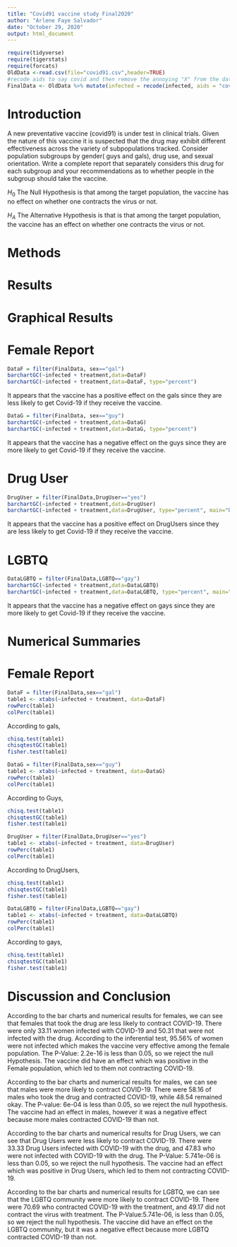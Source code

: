```yaml
---
title: "Covid91 vaccine study Final2020"
author: "Arlene Faye Salvador"
date: "October 29, 2020"
output: html_document
---
```


```r
require(tidyverse)
require(tigerstats)
require(forcats)
OldData <-read.csv(file="covid91.csv",header=TRUE)
#recode aids to say covid and then remove the annoying "X" from the dataframe
FinalData <- OldData %>% mutate(infected = recode(infected, aids = "covid", none = "OK" )) %>% select(-one_of("X"))
```

# Introduction

<!--In this section you explain what you are trying to show.  Where did the data come from?  What is the research or other question you are trying to answer?.  If you skimp in this section expect to be marked down in your grade. Paint a picture of the project a couple of paragraphs is expected!-->

A new  preventative vaccine (covid91) is under test in clinical trials. Given the nature of this vaccine it is suspected that the drug may exhibit different effectiveness across the variety of subpopulations tracked. Consider population subgroups by gender( guys and gals), drug use, and sexual orientation. Write a complete report that separately considers this drug for each subgroup and your recommendations as to whether people in the subgroup should take the vaccine.

$H_0$ The Null Hypothesis is that among the target population, the vaccine has no effect on whether one contracts the virus or not.

$H_A$ The Alternative Hypothesis is that is that among the target population, the vaccine has an effect on whether one contracts the virus or not.

# Methods

<!--Decide on your methods:  use "variable analysis" or other appropriate descriptors.  Make sure to choose at least one graphical method and at least one numerical method. Discuss what data manipulations may be needed for example subsetting or other binning procedures and what sort of graphical displays and inferential tools will be used!-->

# Results

<!--Divide this section into two sub-sections:  One for your descriptive  results and one for your inferential results.!-->

# Graphical Results
# Female Report

```r
DataF = filter(FinalData, sex=="gal")
barchartGC(~infected + treatment,data=DataF)
barchartGC(~infected + treatment,data=DataF, type="percent")
```  

It appears that the vaccine has a positive effect on the gals since they are less likely to get Covid-19 if they receive the vaccine.  


```r
DataG = filter(FinalData, sex=="guy")
barchartGC(~infected + treatment,data=DataG)
barchartGC(~infected + treatment,data=DataG, type="percent")
```  

It appears that the vaccine has a negative effect on the guys since they are more likely to get Covid-19 if they receive the vaccine.  

# Drug User

```r
DrugUser = filter(FinalData,DrugUser=="yes")
barchartGC(~infected + treatment,data=DrugUser)
barchartGC(~infected + treatment,data=DrugUser, type="percent", main="DrugUser")

```  

It appears that the vaccine has a positive effect on DrugUsers since they are less likely to get Covid-19 if they receive the vaccine.  


# LGBTQ

```r
DataLGBTQ = filter(FinalData,LGBTQ=="gay")
barchartGC(~infected + treatment,data=DataLGBTQ)
barchartGC(~infected + treatment,data=DataLGBTQ, type="percent", main="LGBTQ")

```  

It appears that the vaccine has a negative effect on gays since they are more likely to get Covid-19 if they receive the vaccine.  

# Numerical Summaries

# Female Report
```r
DataF = filter(FinalData,sex=="gal")
table1 <- xtabs(~infected + treatment, data=DataF)
rowPerc(table1)
colPerc(table1)
```
According to gals,

```r
chisq.test(table1)
chisqtestGC(table1)
fisher.test(table1)
```


```r
DataG = filter(FinalData,sex=="guy")
table1 <- xtabs(~infected + treatment, data=DataG)
rowPerc(table1)
colPerc(table1)
```
According to Guys,

```r
chisq.test(table1)
chisqtestGC(table1)
fisher.test(table1)
```


```r
DrugUser = filter(FinalData,DrugUser=="yes")
table1 <- xtabs(~infected + treatment, data=DrugUser)
rowPerc(table1)
colPerc(table1)
```

According to DrugUsers,

```r
chisq.test(table1)
chisqtestGC(table1)
fisher.test(table1)
```


```r
DataLGBTQ = filter(FinalData,LGBTQ=="gay")
table1 <- xtabs(~infected + treatment, data=DataLGBTQ)
rowPerc(table1)
colPerc(table1)
```
According to gays,

```r
chisq.test(table1)
chisqtestGC(table1)
fisher.test(table1)
```


# Discussion and Conclusion

<!--Discussion and conclusion here.  If you found a relationship be sure to consider whether the relationship occurs because one of the variavbles causes the other, or whether they perhasps are related for some other reason.  Watch the chapter 6 videos from the GeorgeTown videos collection.!-->

According to the bar charts and numerical results for females, we can see that females that took the drug are less likely to contract COVID-19. There were only 33.11 women infected with COVID-19 and 50.31 that were not infected with the drug. According to the inferential test, 95.56% of women were not infected which makes the vaccine very effective among the female population. The P-Value: 2.2e-16 is less than 0.05, so we reject the null Hypothesis. The vaccine did have an effect which was positive in the Female population, which led to them not contracting COVID-19.

According to the bar charts and numerical results for males, we can see that males were more likely to contract COVID-19. There were 58.16 of males who took the drug and contracted COVID-19, while 48.54 remained okay. The P-value: 6e-04 is less than 0.05, so we reject the null hypothesis. The vaccine had an effect in males, however it was a negative effect because more males contracted COVID-19 than not.

According to the bar charts and numerical results for Drug Users, we can see that Drug Users were less likely to contract COVID-19. There were 33.33 Drug Users infected with COVID-19 with the drug, and 47.83 who were not infected with COVID-19 with the drug. The P-Value: 5.741e-06 is less than 0.05, so we reject the null hypothesis. The vaccine had an effect which was positive in Drug Users, which led to them not contracting COVID-19.

According to the bar charts and numerical results for LGBTQ, we can see that the LGBTQ community were more likely to contract COVID-19. There were 70.69 who contracted COVID-19 with the treatment, and 49.17 did not contract the virus with treatment. The P-Value:5.741e-06, is less than 0.05, so we reject the null hypothesis. The vaccine did have an effect on the LGBTQ community, but it was a negative effect because more LGBTQ contracted COVID-19 than not.